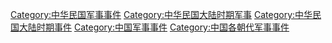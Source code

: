 [[Category:中华民国军事事件|Category:中华民国军事事件]]
[[Category:中华民国大陆时期军事|Category:中华民国大陆时期军事]]
[[Category:中华民国大陆时期事件|Category:中华民国大陆时期事件]]
[[Category:中国军事事件|Category:中国军事事件]]
[[Category:中国各朝代军事事件|Category:中国各朝代军事事件]]
